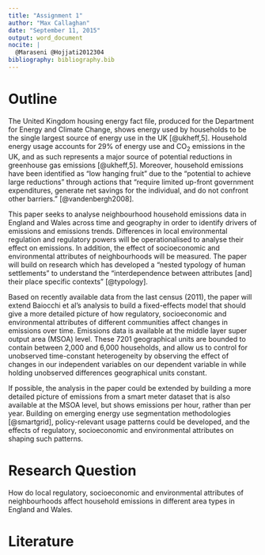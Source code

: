 ```yaml
---
title: "Assignment 1"
author: "Max Callaghan"
date: "September 11, 2015"
output: word_document
nocite: |
  @Maraseni @Hojjati2012304
bibliography: bibliography.bib
---
```

# Outline
The United Kingdom housing energy fact file, produced for the Department for Energy and Climate Change, shows energy used by households to be the single largest source of energy use in the UK [@ukheff,5]. Household energy usage accounts for 29% of energy use and CO~2~ emissions in the UK, and as such represents a major source of potential reductions in
greenhouse gas emissions [@ukheff,5]. Moreover, household emissions have been identified as "low hanging fruit" due to the "potential to achieve large reductions" through actions that "require limited up-front government expenditures, generate net savings for the individual, and do not confront other barriers." [@vandenbergh2008].

This paper seeks to analyse neighbourhood household emissions data in England and Wales across time and geography in order to identify drivers of emissions and emissions trends. Differences in local environmental regulation and regulatory powers will be operationalised to analyse their effect on emissions. In addition, the effect of socioeconomic and environmental attributes of neighbourhoods will be measured. The paper will build on research which has developed a "nested typology of human settlements" to understand the "interdependence between attributes [and] their place specific contexts" [@typology].

Based on recently available data from the last census (2011), the paper will extend Baiocchi et al's analysis to build a fixed-effects model that should give a more detailed picture of how regulatory, socioeconomic and environmental attributes of different communities affect changes in emissions over time. Emissions data is available at the middle layer super output area (MSOA) level. These 7201 geographical units are bounded to contain between 2,000 and 6,000 households, and allow us to control for unobserved time-constant heterogeneity by observing the effect of changes in our independent variables on our dependent variable in while holding unobserved differences geographical units constant.

If possible, the analysis in the paper could be extended by building a more detailed picture of emissions from a smart meter dataset that is also available at the MSOA level, but shows emissions per hour, rather than per year. Building on emerging energy use segmentation methodologies [@smartgrid], policy-relevant usage patterns could be developed, and the effects of regulatory, socioeconomic and environmental attributes on shaping such patterns.

# Research Question
How do local regulatory, socioeconomic and environmental attributes of neighbourhoods affect household emissions in different area types in England and Wales.

# Literature

